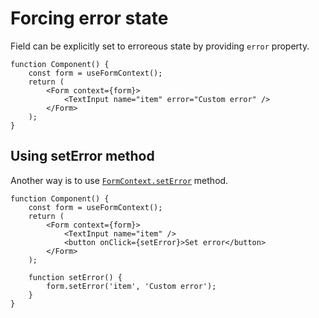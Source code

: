 <Module name="zeta-dom-react" />

# Forcing error state

Field can be explicitly set to erroreous state by providing `error` property.

```tsx
function Component() {
    const form = useFormContext();
    return (
        <Form context={form}>
            <TextInput name="item" error="Custom error" />
        </Form>
    );
}
```

## Using setError method

Another way is to use [`FormContext.setError`](:) method.

```tsx
function Component() {
    const form = useFormContext();
    return (
        <Form context={form}>
            <TextInput name="item" />
            <button onClick={setError}>Set error</button>
        </Form>
    );

    function setError() {
        form.setError('item', 'Custom error');
    }
}
```
